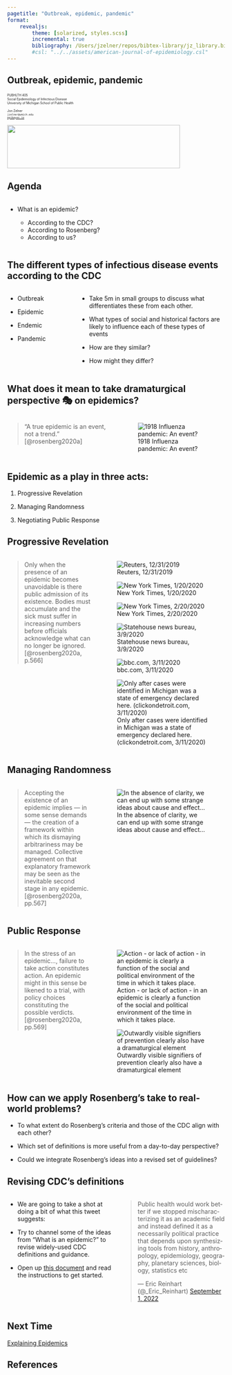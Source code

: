 ```yaml
---
pagetitle: "Outbreak, epidemic, pandemic"
format: 
    revealjs:
        theme: [solarized, styles.scss]
        incremental: true
        bibliography: /Users/jzelner/repos/bibtex-library/jz_library.bib
        #csl: "../../assets/american-journal-of-epidemiology.csl"
---
```


## Outbreak, epidemic, pandemic
<div class="paddeddiv">
  <p style="font-size:0.5em; text-align: left;">
      PUBHLTH 405  
      Social Epidemiology of Infectious Disease  
      University of Michigan School of Public Health
      <br><br>
      Jon Zelner  
      `jzelner@umich.edu`  
      [`epibayes.io`](https://epibayes.io) 
    </p>
</div>

![](../images/epid_logo.png){.absolute bottom=0 right=50 width="400" height="100"}


## Agenda

:::{.columns}
:::{.column width=50%}
- What is an epidemic?

  - According to the CDC?
  - According to Rosenberg?
  - According to <span class="alert">us</span>?

:::
:::{.column width=50%}

:::
:::
 
## The different types of <span class="alert">infectious disease events</span> according to the CDC

:::{.columns}

:::{.column width=30%}

:::{.nonincremental}
- Outbreak

- Epidemic

- Endemic

- Pandemic
:::

:::
:::{.column width=70%}
- Take 5m in small groups to discuss what differentiates these from each other. 

- What types of social and historical factors  are likely to influence each of these types of events

- How are they similar? 

- How might they differ?
:::

:::



## What does it mean to take <span class="alert">dramaturgical</span> perspective 🎭 on epidemics? 

:::{.fragment}
:::{.columns}
:::{.column width=50%}
> "A true epidemic is <span class="alert">an event</span>, not a trend." [@rosenberg2020a]
:::
:::{.column width=50%}
![1918 Influenza pandemic: An event?](../images/20220907105450.png) 
:::
:::
:::


## Epidemic as a play in three acts:

1. Progressive <span class="alert">Revelation</span>

2. Managing <span class="alert">Randomness</span>

3. Negotiating Public <span class="alert">Response</span>

## Progressive Revelation

:::{.columns}
:::{.column width=40%}
> Only when the presence of an epidemic becomes unavoidable is there public admission of its existence. <span class="alert">Bodies must accumulate and the sick must suffer in increasing numbers</span> before officials acknowledge what can no longer be ignored. [@rosenberg2020a, p.566]
:::
:::{.column width=60%}

:::{.r-stack}

:::{.fragment .fade-out fragment-index=1}
![Reuters, 12/31/2019](../images/20220907125434.png)  
:::

:::{.fragment .fade-in-then-out fragment-index=1}
![New York Times, 1/20/2020](../images/20220907125243.png)  
:::

:::{.fragment .fade-in-then-out fragment-index=2}
![New York Times, 2/20/2020](../images/20220907110534.png)  
:::

:::{.fragment .fade-in-then-out fragment-index=3}
![Statehouse news bureau, 3/9/2020](../images/20220907124659.png)  
:::

:::{.fragment .fade-in-then-out fragment-index=4}
![bbc.com, 3/11/2020](../images/20220907115712.png)  
:::

:::{.fragment .fade-in fragment-index=5}
![Only after cases were identified in Michigan was a <span class="alert">state of emergency</span> declared here. (clickondetroit.com, 3/11/2020)](../images/20220907115325.png)  
:::


:::
:::


:::


## Managing Randomness

:::{.columns}
:::{.column width=40%}
> Accepting the existence of an epidemic implies — in some sense demands — the creation of a framework within which its dismaying arbitrariness may be managed. <span class="alert">Collective agreement on that explanatory framework</span> may be seen as the inevitable second stage in any epidemic. [@rosenberg2020a, pp.567]
:::
:::{.column width=60%}
   ![In the absence of clarity, we can end up with some strange ideas about cause and effect...](../images/20220907111024.png)  
:::
:::


## Public Response

:::{.columns}
:::{.column width=40%}
>  In the stress of an epidemic..., <span class="alert">failure to take action constitutes action</span>.  An epidemic might in this sense be likened to a trial, with policy choices constituting the possible verdicts. [@rosenberg2020a, pp.569]

:::
:::{.column width=60%}

:::{.r-stack}
:::{.fragment .fade-out fragment-index=1}
   ![Action - or lack of action - in an epidemic is clearly a function of the social and political environment of the time in which it takes place.](../images/20220907111453.png)
:::

:::{.fragment .fade-in fragment-index=1} 
   ![Outwardly visible signifiers of prevention clearly also have a <span class="alert">dramaturgical</span> element](../images/20220907114014.png)
:::
:::
:::

:::

## How can we <span class="alert">apply</span> Rosenberg's take to real-world problems?

- To what extent do Rosenberg's criteria and those of the CDC align with each other?

- Which set of definitions is more useful from a day-to-day perspective? 

- Could we integrate Rosenberg's ideas into a revised set of guidelines?

## <span class="alert">Revising</span> CDC's definitions  

:::{.columns}
:::{.column width=50%}
- We are going to take a shot at doing a bit of what this <span class="alert">tweet suggests</span>:

- Try to channel some of the ideas from "What is an epidemic?" to <span class="alert">revise</span> widely-used CDC definitions and guidance.

- Open up [this document](https://docs.google.com/document/d/1KDZubj5-MlLY6K6vLBlRHn1DkMkGg8C8DzerdEIG21Q/edit?usp=sharing) and read the instructions to get started.
:::
:::{.column width=50%}
   <blockquote class="twitter-tweet"><p lang="en" dir="ltr">Public health would work better if we stopped mischaracterizing it as an academic field and instead defined it as a necessarily political practice that depends upon synthesizing tools from history, anthropology, epidemiology, geography, planetary sciences, biology, statistics etc</p>&mdash; Eric Reinhart (@_Eric_Reinhart) <a href="https://twitter.com/_Eric_Reinhart/status/1565309851672186883?ref_src=twsrc%5Etfw">September 1, 2022</a></blockquote> <script async src="https://platform.twitter.com/widgets.js" charset="utf-8"></script>

:::
:::


## Next Time

[Explaining Epidemics](https://zelnotes.io/teaching/PUBHLTH405/modules/Laying+the+Foundation/4.+Explaining+Epidemics)

## References
